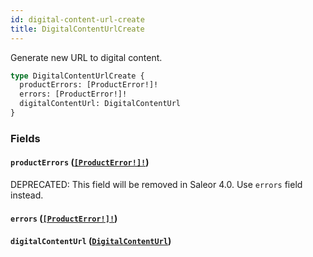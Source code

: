 ```yaml
---
id: digital-content-url-create
title: DigitalContentUrlCreate
---
```


Generate new URL to digital content.

```graphql
type DigitalContentUrlCreate {
  productErrors: [ProductError!]!
  errors: [ProductError!]!
  digitalContentUrl: DigitalContentUrl
}
```

### Fields

#### `productErrors` ([`[ProductError!]!`](/developer/api-reference/objects/product-error))

<span class="badge badge--warning">DEPRECATED: This field will be removed in Saleor 4.0. Use `errors` field instead.</span>

#### `errors` ([`[ProductError!]!`](/developer/api-reference/objects/product-error))

#### `digitalContentUrl` ([`DigitalContentUrl`](/developer/api-reference/objects/digital-content-url))
